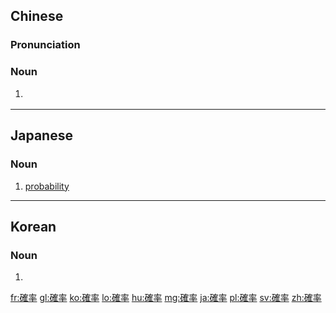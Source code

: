 {{also|确率}}
==Chinese==
{{zh-forms|s=确率}}

===Pronunciation===
{{zh-pron
|m=quèlǜ
|c=kok3 leot6-2
|cat=n
}}

===Noun===
{{zh-noun}}

# {{lb|zh|mathematics}} {{zh-alt-name|概率|[[probability]]}}

----

==Japanese==
{{ja-kanjitab|かく|りつ|yomi=on}}

===Noun===
{{ja-noun|かくりつ}}

# [[probability]]
#: {{ja-usex|宝くじが当たる確率は非常に低い|たからくじ が あたる かくりつ は ひじょう に ひくい|the chances of winning the lottery are extremely low}}

----

==Korean==
{{ko-hanjatab}}

===Noun===
{{ko-noun|hj|hangeul=확률}}

# {{hanja form of|확률|[[probability]]}}

[[fr:確率]]
[[gl:確率]]
[[ko:確率]]
[[lo:確率]]
[[hu:確率]]
[[mg:確率]]
[[ja:確率]]
[[pl:確率]]
[[sv:確率]]
[[zh:確率]]